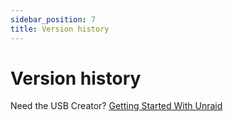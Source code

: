 ```yaml
---
sidebar_position: 7
title: Version history
---
```



# Version history

Need the USB Creator? [Getting Started With Unraid](https://unraid.net/getting-started)

<VersionsTable />
